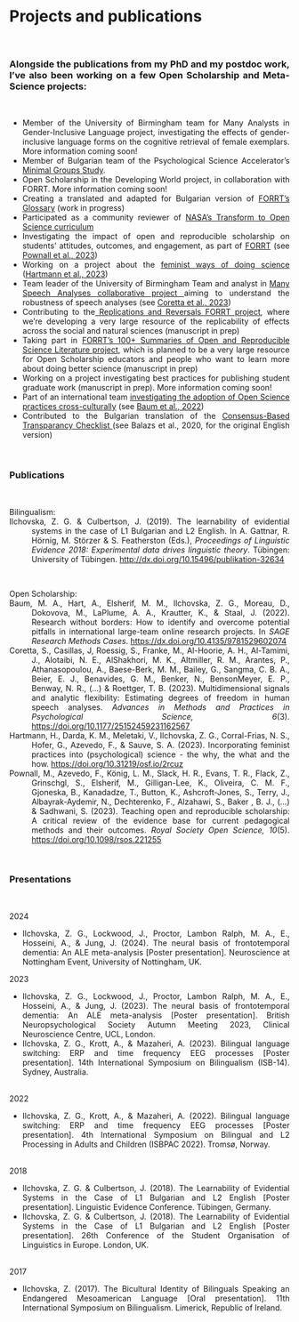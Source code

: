 # Projects and publications
&nbsp;

<div align="justify">
### Alongside the publications from my PhD and my postdoc work, I've also been working on a few Open Scholarship and Meta-Science projects:
&nbsp;


  * Member of the University of Birmingham team for Many Analysts in Gender-Inclusive Language project, investigating the effects of gender-inclusive language forms on the cognitive retrieval of female exemplars. More information coming soon!   
  * Member of Bulgarian team of the Psychological Science Accelerator's <a href="https://psysciacc.org/projects/psa008.html" target="_blank">Minimal Groups Study</a>. 
  * Open Scholarship in the Developing World project, in collaboration with FORRT. More information coming soon! 
  * Creating a translated and adapted for Bulgarian version of <a href="https://forrt.org/glossary/" target="_blank">FORRT's Glossary</a> (work in progress)
  * Participated as a community reviewer of <a href="https://science.nasa.gov/open-science/transform-to-open-science" target="_blank">NASA's Transform to Open Science curriculum</a>
  * Investigating the impact of open and reproducible scholarship on students’ attitudes, outcomes, and engagement, as part of <a href="https://forrt.org/impact/" target="_blank">FORRT</a> (see <a href="https://doi.org/10.1098/rsos.221255" target="_blank">Pownall et al., 2023</a>)
  * Working on a project about the <a href="https://osf.io/f5zhj/" target="_blank">feminist ways of doing science</a> (<a href="https://doi.org/10.31219/osf.io/2rcuz" target="_blank">Hartmann et al., 2023</a>)
  * Team leader of the University of Birmingham Team and analyst in <a href="https://many-speech-analyses.github.io/" target="_blank">Many Speech Analyses collaborative project </a>aiming to understand the robustness of speech analyses (see <a href="https://doi.org/10.1177/25152459231162567" target="_blank">Coretta et al., 2023</a>)
  * Contributing to the<a href="https://forrt.org/reversals/" target="_blank"> Replications and Reversals FORRT project</a>, where we're developing a very large resource of the replicability of effects across the social and natural sciences (manuscript in prep)
  * Taking part in <a href="https://forrt.org/summaries/" target="_blank">FORRT's 100+ Summaries of Open and Reproducible Science Literature project</a>, which is planned to be a very large resource for Open Scholarship educators and people who want to learn more about doing better science (manuscript in prep)
  * Working on a project investigating best practices for publishing student graduate work (manuscript in prep). More information coming soon!
  * Part of an international team <a href="https://osf.io/d6pu5/" target="_blank">investigating the adoption of Open Science practices cross-culturally</a> (see <a href="https://dx.doi.org/10.4135/9781529602074" target="_blank">Baum et al., 2022</a>)
  * Contributed to the Bulgarian translation of the <a href="https://doi.org/10.1038/s41562-019-0772-6" target="_blank">Consensus-Based Transparancy Checklist </a>(see Balazs et al., 2020, for the original English version)
&nbsp;

&nbsp;

### Publications
&nbsp;

Bilingualism:
<div style="text-indent: -40px; padding-left: 40px;">
Ilchovska, Z. G. & Culbertson, J. (2019). The learnability of evidential systems in the case of L1 Bulgarian and L2 English. In A. Gattnar, R. Hörnig, M. Störzer & S. Featherston (Eds.), *Proceedings of Linguistic Evidence 2018: Experimental data drives linguistic theory*. Tübingen: University of Tübingen. <a href="http://dx.doi.org/10.15496/publikation-32634" target="_blank">http://dx.doi.org/10.15496/publikation-32634</a> </div>
&nbsp;

Open Scholarship:
<div style="text-indent: -40px; padding-left: 40px;">
Baum, M. A., Hart, A., Elsherif, M. M., Ilchovska, Z. G., Moreau, D., Dokovova, M., LaPlume, A. A., Krautter, K., & Staal, J. (2022). Research without borders: How to identify and overcome potential pitfalls in international large-team online research projects. In *SAGE Research Methods Cases*. <a href="https://dx.doi.org/10.4135/9781529602074" target="_blank">https://dx.doi.org/10.4135/9781529602074</a> </div>
<div style="text-indent: -40px; padding-left: 40px;">
Coretta, S., Casillas, J, Roessig, S., Franke, M., Al-Hoorie, A. H., Al-Tamimi, J., Alotaibi, N. E., AlShakhori, M. K., Altmiller, R. M., Arantes, P., Athanasopoulou, A., Baese-Berk, M. M., Bailey, G., Sangma, C. B. A., Beier, E. J., Benavides, G. M., Benker, N., BensonMeyer, E. P., Benway, N. R., (...) & Roettger, T. B. (2023). Multidimensional signals and analytic flexibility: Estimating degrees of freedom in human speech analyses. *Advances in Methods and Practices in Psychological Science, 6*(3). <a href="https://doi.org/10.1177/25152459231162567" target="_blank">https://doi.org/10.1177/25152459231162567</a></div>
<div style="text-indent: -40px; padding-left: 40px;">
Hartmann, H., Darda, K. M., Meletaki, V., Ilchovska, Z. G., Corral-Frias, N. S., Hofer, G., Azevedo, F., & Sauve, S. A. (2023). Incorporating feminist practices into (psychological) science - the why, the what and the how. <a href="https://doi.org/10.31219/osf.io/2rcuz" target="_blank">https://doi.org/10.31219/osf.io/2rcuz</a> </div>
<div style="text-indent: -40px; padding-left: 40px;">
Pownall, M., Azevedo, F., König, L. M., Slack, H. R., Evans, T. R., Flack, Z., Grinschgl, S., Elsherif, M., Gilligan-Lee, K., Oliveira, C. M. F., Gjoneska, B., Kanadadze, T., Button, K., Ashcroft-Jones, S., Terry, J., Albayrak-Aydemir, N., Dechterenko, F., Alzahawi, S., Baker , B. J., (...) & Sadhwani, S. (2023). Teaching open and reproducible scholarship: A critical review of the evidence base for current pedagogical methods and their outcomes. *Royal Society Open Science, 10*(5). <a href="https://doi.org/10.1098/rsos.221255" target="_blank">https://doi.org/10.1098/rsos.221255</a> </div>
&nbsp;

### Presentations
&nbsp;

2024</br>
<ul>
<li>Ilchovska, Z. G., Lockwood, J., Proctor, Lambon Ralph, M. A., E., Hosseini, A., & Jung, J. (2024). The neural basis of frontotemporal dementia: An ALE meta-analysis [Poster presentation]. Neuroscience at Nottingham Event,  University of Nottingham, UK.</li>
</ul>

2023</br>
<ul>
<li>Ilchovska, Z. G., Lockwood, J., Proctor, Lambon Ralph, M. A., E., Hosseini, A., & Jung, J. (2023). The neural basis of frontotemporal dementia: An ALE meta-analysis [Poster presentation]. British Neuropsychological Society Autumn Meeting 2023, Clinical Neuroscience Centre, UCL, London.</li>
<li>Ilchovska, Z. G., Krott, A., & Mazaheri, A. (2023). Bilingual language switching: ERP and time frequency EEG processes [Poster presentation]. 14th International Symposium on Bilingualism (ISB-14). Sydney, Australia.</li></br>
</ul>

2022</br>
<ul>
<li>Ilchovska, Z. G., Krott, A., & Mazaheri, A. (2022). Bilingual language switching: ERP and time frequency EEG processes [Poster presentation]. 4th International Symposium on Bilingual and L2 Processing in Adults and Children (ISBPAC 2022). Tromsø, Norway.</li></br>
</ul>

2018</br>
<ul>
<li>Ilchovska, Z. G. & Culbertson, J. (2018). The Learnability of Evidential Systems in the Case of L1 Bulgarian and L2 English [Poster presentation]. Linguistic Evidence Conference. Tübingen, Germany.</li>
<li>Ilchovska, Z. G. & Culbertson, J. (2018). The Learnability of Evidential Systems in the Case of L1 Bulgarian and L2 English [Poster presentation]. 26th Conference of the Student Organisation of Linguistics in Europe. London, UK.</li></br> 
</ul>

2017</br>
<ul>
<li>Ilchovska, Z. (2017). The Bicultural Identity of Bilinguals Speaking an Endangered Mesoamerican Language [Oral presentation]. 11th International Symposium on Bilingualism. Limerick, Republic of Ireland.</li></br> 
</ul>

















